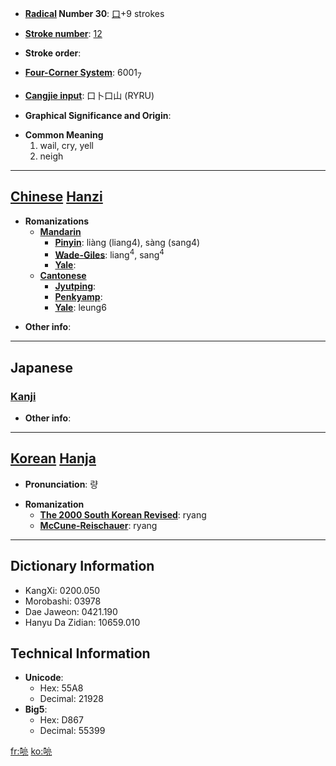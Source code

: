 * '''[[Wiktionary:Chinese radical index| Radical]] Number 30''': [[Wiktionary:Chinese radical index 口|口]]+9 strokes

* '''[[Wiktionary:Chinese total strokes index|Stroke number]]''': [[Wiktionary:Chinese total strokes index 12|12]]

* '''Stroke order''': 

* '''[[Wiktionary:Chinese four corner index|Four-Corner System]]''': 6001<sub>7</sub>

* '''[[Wiktionary:Chinese Cangjie index|Cangjie input]]''': 口卜口山 (RYRU)

* '''Graphical Significance and Origin''': 

* '''Common Meaning'''
*#wail, cry, yell
*# neigh


----

== [[Chinese]] [[Hanzi]] ==

* '''Romanizations'''
** '''[[Mandarin]]'''
*** '''[[Pinyin]]''': liàng (liang4), sàng (sang4)
*** '''[[Wade-Giles]]''': liang<sup>4</sup>, sang<sup>4</sup>
*** '''[[Yale]]''': 
** '''[[Cantonese]]'''
*** '''[[Jyutping]]''':
*** '''[[Penkyamp]]''': 
*** '''[[Yale]]''': leung6

* '''Other info''': 

----

==Japanese==
===[[Kanji]]===
{{kanji|on readings=[[りょう]] (ryō)
|kun readings=[[ほがらか]] (hogaraka)
}}

* '''Other info''':  

----

== [[Korean]] [[Hanja]] ==

* '''Pronunciation''': 량

* '''Romanization'''
** '''[[The 2000 South Korean Revised Romanization|The 2000 South Korean Revised]]''': ryang
** '''[[McCune-Reischauer]]''': ryang

----

== Dictionary Information ==

* KangXi: 0200.050
* Morobashi: 03978
* Dae Jaweon: 0421.190
* Hanyu Da Zidian: 10659.010

== Technical Information ==

* '''Unicode''':
** Hex: 55A8
** Decimal: 21928
* '''Big5''':
** Hex: D867
** Decimal: 55399

[[fr:喨]]
[[ko:喨]]